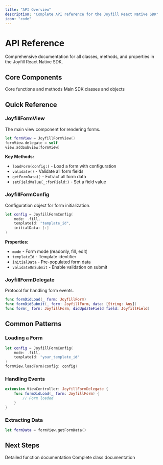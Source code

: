 ```yaml
---
title: "API Overview"
description: "Complete API reference for the Joyfill React Native SDK"
icon: "code"
---
```


# API Reference

Comprehensive documentation for all classes, methods, and properties in the Joyfill React Native SDK.

## Core Components

<CardGroup cols={2}>
  <Card title="Functions" icon="function" href="/react-native/api-reference/functions">
    Core functions and methods
  </Card>
  <Card title="Classes" icon="box" href="/react-native/api-reference/classes">
    Main SDK classes and objects
  </Card>
</CardGroup>

## Quick Reference

### JoyfillFormView

The main view component for rendering forms.

```swift
let formView = JoyfillFormView()
formView.delegate = self
view.addSubview(formView)
```

**Key Methods:**
- `loadForm(config:)` - Load a form with configuration
- `validate()` - Validate all form fields
- `getFormData()` - Extract all form data
- `setFieldValue(_:forField:)` - Set a field value

### JoyfillFormConfig

Configuration object for form initialization.

```swift
let config = JoyfillFormConfig(
    mode: .fill,
    templateId: "template_id",
    initialData: [:]
)
```

**Properties:**
- `mode` - Form mode (readonly, fill, edit)
- `templateId` - Template identifier
- `initialData` - Pre-populated form data
- `validateOnSubmit` - Enable validation on submit

### JoyfillFormDelegate

Protocol for handling form events.

```swift
func formDidLoad(_ form: JoyfillForm)
func formDidSubmit(_ form: JoyfillForm, data: [String: Any])
func form(_ form: JoyfillForm, didUpdateField field: JoyfillField)
```

## Common Patterns

### Loading a Form

```swift
let config = JoyfillFormConfig(
    mode: .fill,
    templateId: "your_template_id"
)
formView.loadForm(config: config)
```

### Handling Events

```swift
extension ViewController: JoyfillFormDelegate {
    func formDidLoad(_ form: JoyfillForm) {
        // Form loaded
    }
}
```

### Extracting Data

```swift
let formData = formView.getFormData()
```

## Next Steps

<CardGroup cols={2}>
  <Card title="Functions Reference" icon="function" href="/react-native/api-reference/functions">
    Detailed function documentation
  </Card>
  <Card title="Classes Reference" icon="box" href="/react-native/api-reference/classes">
    Complete class documentation
  </Card>
</CardGroup>

